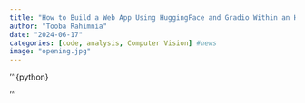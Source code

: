 ```yaml
---
title: "How to Build a Web App Using HuggingFace and Gradio Within an Hour"
author: "Tooba Rahimnia"
date: "2024-06-17"
categories: [code, analysis, Computer Vision] #news
image: "opening.jpg"
---
```


'''{python}

'''
